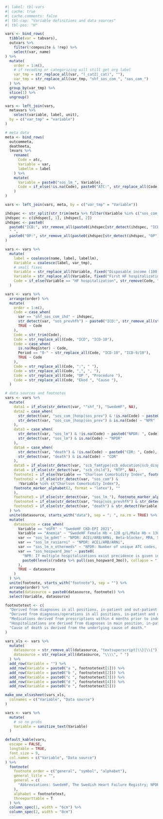 ```r
#| label: tbl-vars
#| cache: true
#| cache.comments: false
#| tbl-cap: "Variable definitions and data sources"
#| tbl-pos: "H"

vars <- bind_rows(
  tibble(var = tabvars),
  outvars %>%
    filter(!composite & !rep) %>%
    select(var, name)
) %>%
  mutate(
    order = 1:n(),
    # if recoding or categorizing will still get org label
    var_tmp = str_replace_all(var, "(_cat2|_cat)", ""),
    var_tmp = str_replace_all(var_tmp, "shf_sos_com_", "sos_com_")
  ) %>%
  group_by(var_tmp) %>%
  slice(1) %>%
  ungroup()

vars <- left_join(vars,
  metavars %>%
    select(variable, label, unit),
  by = c("var_tmp" = "variable")
)

# meta data
meta <- bind_rows(
  outcommeta,
  deathmeta,
  lmvars %>%
    rename(
      Code = atc,
      Variable = var,
      labellm = label
    ) %>%
    mutate(
      Variable = paste0("sos_lm_", Variable),
      Code = if_else(!is.na(Code), paste0("ATC:", str_replace_all(Code, "\\|", ",")), NA)
    )
)

vars <- left_join(vars, meta, by = c("var_tmp" = "Variable"))

ihdspec <- str_split(str_trim(meta %>% filter(Variable %in% c("sos_com_pci", "sos_com_cabg", "sos_com_ihd")) %>% pull(Code)), " ", simplify = T)
ihdspec <- c(ihdspec[, 1], ihdspec[, 2])
ihdspec <- paste0(
  paste0("ICD:", str_remove_all(paste0(ihdspec[str_detect(ihdspec, "ICD")], collapse = ","), "ICD:")),
  " ",
  paste0("OP:", str_remove_all(paste0(ihdspec[str_detect(ihdspec, "OP")], collapse = ","), "OP:"))
)

vars <- vars %>%
  mutate(
    label = coalesce(name, label, labellm),
    Variable = coalesce(label, var_tmp),
    # small fixes
    Variable = str_replace_all(Variable, fixed("Disposable income (100 SEK)"), "Income"), ,
    Variable = str_replace_all(Variable, fixed("First HF hospitalization"), "HF hospitalization"),
    Code = if_else(Variable == "HF hospitalization", str_remove(Code, "\\,4[^.]*$"), Code)
  )

vars <- vars %>%
  arrange(order) %>%
  mutate(
    order = 1:n(),
    Code = case_when(
      var == "shf_sos_com_ihd" ~ ihdspec,
      str_detect(var, "sos_prevhfh") ~ paste0("ICD:", str_remove_all(str_replace_all(str_remove(global_hficd, "\\| 4[^.]*$"), "\\|", ","), "\\]|\\[")),
      TRUE ~ Code
    ),
    Code = str_trim(Code),
    Code = str_replace_all(Code, "ICD", "ICD-10"),
    Code = case_when(
      is.na(Register) ~ Code,
      Period == "0-" ~ str_replace_all(Code, "ICD-10", "ICD-9/10"),
      TRUE ~ Code
    ),
    Code = str_replace_all(Code, ":", " "),
    Code = str_replace_all(Code, ",", ", "),
    Code = str_replace_all(Code, "OP ", "Procedure "),
    Code = str_replace_all(Code, "Ekod ", "Cause "),
  )

# data sources and footnotes
vars <- vars %>%
  mutate(
    data1 = if_else(str_detect(var, "^shf_"), "SwedeHF", NA),
    data2 = case_when(
      str_detect(var, "sos_com_|hosp|sos_prev") & !is.na(Code) ~ paste0("NPR: ", Code),
      str_detect(var, "sos_com_|hosp|sos_prev") & is.na(Code) ~ "NPR"
    ),
    data3 = case_when(
      str_detect(var, "sos_lm") & !is.na(Code) ~ paste0("NPDR: ", Code),
      str_detect(var, "sos_lm") & is.na(Code) ~ "NPDR"
    ),
    data4 = case_when(
      str_detect(var, "death") & !is.na(Code) ~ paste0("CDR: ", Code),
      str_detect(var, "death") & is.na(Code) ~ "CDR"
    ),
    data5 = if_else(str_detect(var, "scb_famtype|scb_education|scb_dispincome|scb_marital"), "LISA", NA),
    data6 = if_else(str_detect(var, "scb_child"), "RTP", NA),
    footnote1 = if_else(Variable == "Charlson Comorbidity Index", footnote_marker_alphabet(1, format = "latex"), ""),
    footnote2 = if_else(str_detect(var, "sos_com") &
      !Variable %in% c("Charlson Comorbidity Index"),
    footnote_marker_alphabet(2, format = "latex"), ""
    ),
    footnote3 = if_else(str_detect(var, "sos_lm_"), footnote_marker_alphabet(3, format = "latex"), ""),
    footnote4 = if_else(str_detect(var, "hosp|sos_prevhfh") & str_detect(Variable, "All-cause", negate = T), footnote_marker_alphabet(4, format = "latex"), ""),
    footnote5 = if_else(str_detect(var, "death") & str_detect(Variable, "All-cause", negate = T), footnote_marker_alphabet(5, format = "latex"), "")
  ) %>%
  unite(datasource, starts_with("data"), sep = "; ", na.rm = TRUE) %>%
  mutate(
    datasource = case_when(
      Variable == "eGFR" ~ "SwedeHF CKD-EPI 2021",
      Variable == "Anemia" ~ "SwedeHF Female Hb < 120 g/L/Male Hb < 130 g/L",
      var == "sos_lm_gdmt" ~ "NPDR: ACEi/ARB/ARNi, Beta-blocker, MRA, SGLT2i",
      var == "sos_lm_rasiarni" ~ "NPDR: ACEi/ARB/ARNi",
      var == "sos_lm_n_othermeds" ~ "NPDR: Number of unique ATC codes, excluding GDMT, on 2nd level (therapeutic subgroup)",
      var == "sos_hospward_3mo" ~ paste0(
        "NPR: If multiple hospitalizations exist precidence is given in the following order: ",
        paste0(levels(rsdata %>% pull(sos_hospward_3mo)), collapse = ", ")
      ),
      TRUE ~ datasource
    )
  ) %>%
  unite(footnote, starts_with("footnote"), sep = "") %>%
  arrange(order) %>%
  mutate(datasource = paste0(datasource, footnote)) %>%
  select(Variable, datasource)

footnotetext <- c(
  "Derived from diagnoses in all positions, in-patient and out-patient speciality care within 10 years prior to index using ICD-9/10 according to Ludvigsson, 2021.",
  "Derived from diagnoses/operations in all positions, in-patient and out-patient speciality care within 5 years prior to index (ICD-10)/1987 (ICD-9) unless stated otherwise.",
  "Medications derived from prescriptions within 4 months prior to index up untill 14 days after index unless stated otherwise.",
  "Hospitalizations are derived from diagnoses in main position, in-patient care.",
  "Cause of death is derived from the underlying cause of death."
)

vars_xls <- vars %>%
  mutate(
    datasource = str_remove_all(datasource, "textsuperscript|\\}|\\{"),
    datasource = str_replace_all(datasource, "\\\\", " ")
  ) %>%
  add_row(Variable = "") %>%
  add_row(Variable = paste0("a ", footnotetext[1])) %>%
  add_row(Variable = paste0("b ", footnotetext[2])) %>%
  add_row(Variable = paste0("c ", footnotetext[3])) %>%
  add_row(Variable = paste0("d ", footnotetext[4])) %>%
  add_row(Variable = paste0("e ", footnotetext[5]))

make_one_xlsxsheet(vars_xls,
  colnames = c("Variable", "Data source")
)

vars <- vars %>%
  mutate(
    # so no probs
    Variable = sanitize_text(Variable)
  )

default_kable(vars,
  escape = FALSE,
  longtable = TRUE,
  font_size = 9,
  col.names = c("Variable", "Data source")
) %>%
  footnote(
    footnote_order = c("general", "symbol", "alphabet"),
    general_title = "",
    general = c(
      "Abbreviations: SwedeHF, The Swedish Heart Failure Registry; NPDR, National Prescribed Drug Register; NPR, The National Patient Register; LISA, Longitudinal integrated database for health insurance and labour market studies; RTP, Register of the Total Population"
    ),
    alphabet = footnotetext,
    threeparttable = T
  ) %>%
  column_spec(1, width = "6cm") %>%
  column_spec(2, width = "8cm")
```
